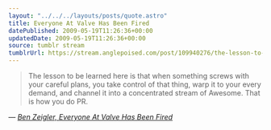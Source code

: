 ```yaml
---
layout: "../../../layouts/posts/quote.astro"
title: Everyone At Valve Has Been Fired
datePublished: 2009-05-19T11:26:36+00:00
updatedDate: 2009-05-19T11:26:36+00:00
source: tumblr stream
tumblrUrl: https://stream.anglepoised.com/post/109940276/the-lesson-to-be-learned-here-is-that-when
---
```


> The lesson to be learned here is that when something screws with your careful plans, you take control of that thing, warp it to your every demand, and channel it into a concentrated stream of Awesome. That is how you do PR.

— <cite>[Ben Zeigler, _Everyone At Valve Has Been Fired_](https://doublebuffered.wordpress.com/2009/05/19/)</cite>
